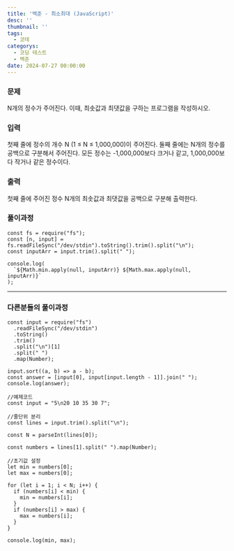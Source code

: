 ```yaml
---
title: '백준 - 최소최대 (JavaScript)'
desc: ''
thumbnail: ''
tags:
  - 코테
categorys:
  - 코딩 테스트
  - 백준
date: 2024-07-27 00:00:00
---
```


### 문제
N개의 정수가 주어진다. 이때, 최솟값과 최댓값을 구하는 프로그램을 작성하시오.

### 입력
첫째 줄에 정수의 개수 N (1 ≤ N ≤ 1,000,000)이 주어진다. 둘째 줄에는 N개의 정수를 공백으로 구분해서 주어진다. 모든 정수는 -1,000,000보다 크거나 같고, 1,000,000보다 작거나 같은 정수이다.

### 출력
첫째 줄에 주어진 정수 N개의 최솟값과 최댓값을 공백으로 구분해 출력한다.

### 풀이과정
```
const fs = require("fs");
const [n, input] = fs.readFileSync("/dev/stdin").toString().trim().split("\n");
const inputArr = input.trim().split(" ");

console.log(
  `${Math.min.apply(null, inputArr)} ${Math.max.apply(null, inputArr)}`
);
```

<hr/>

### 다른분들의 풀이과정
```
const input = require("fs")
  .readFileSync("/dev/stdin")
  .toString()
  .trim()
  .split("\n")[1]
  .split(" ")
  .map(Number);

input.sort((a, b) => a - b);
const answer = [input[0], input[input.length - 1]].join(" ");
console.log(answer);

```

```
//예제코드
const input = "5\n20 10 35 30 7";

//줄단위 분리
const lines = input.trim().split("\n");

const N = parseInt(lines[0]);

const numbers = lines[1].split(" ").map(Number);

//초기값 설정
let min = numbers[0];
let max = numbers[0];

for (let i = 1; i < N; i++) {
  if (numbers[i] < min) {
    min = numbers[i];
  }
  if (numbers[i] > max) {
    max = numbers[i];
  }
}

console.log(min, max);

```